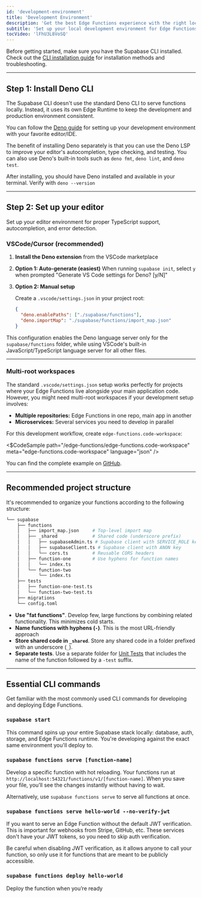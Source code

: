 ```yaml
---
id: 'development-environment'
title: 'Development Environment'
description: 'Get the best Edge Functions experience with the right local developer environment.'
subtitle: 'Set up your local development environment for Edge Functions.'
tocVideo: 'lFhU3L8VoSQ'
---
```


<Admonition type="note">

Before getting started, make sure you have the Supabase CLI installed. Check out the [CLI installation guide](https://supabase.com/docs/guides/cli) for installation methods and troubleshooting.

</Admonition>

---

## Step 1: Install Deno CLI

The Supabase CLI doesn't use the standard Deno CLI to serve functions locally. Instead, it uses its own Edge Runtime to keep the development and production environment consistent.

You can follow the [Deno guide](https://deno.com/manual@v1.32.5/getting_started/setup_your_environment) for setting up your development environment with your favorite editor/IDE.

The benefit of installing Deno separately is that you can use the Deno LSP to improve your editor's autocompletion, type checking, and testing. You can also use Deno's built-in tools such as `deno fmt`, `deno lint`, and `deno test`.

After installing, you should have Deno installed and available in your terminal. Verify with `deno --version`

---

## Step 2: Set up your editor

Set up your editor environment for proper TypeScript support, autocompletion, and error detection.

### VSCode/Cursor (recommended)

1. **Install the Deno extension** from the VSCode marketplace
2. **Option 1: Auto-generate (easiest)**
   When running `supabase init`, select `y` when prompted "Generate VS Code settings for Deno? [y/N]"
3. **Option 2: Manual setup**

   Create a `.vscode/settings.json` in your project root:

   ```json
   {
     "deno.enablePaths": ["./supabase/functions"],
     "deno.importMap": "./supabase/functions/import_map.json"
   }
   ```

This configuration enables the Deno language server only for the `supabase/functions` folder, while using VSCode's built-in JavaScript/TypeScript language server for all other files.

---

### Multi-root workspaces

The standard `.vscode/settings.json` setup works perfectly for projects where your Edge Functions live alongside your main application code. However, you might need multi-root workspaces if your development setup involves:

- **Multiple repositories:** Edge Functions in one repo, main app in another
- **Microservices:** Several services you need to develop in parallel

For this development workflow, create `edge-functions.code-workspace`:

<$CodeSample
path="/edge-functions/edge-functions.code-workspace"
meta="edge-functions.code-workspace"
language="json"
/>

You can find the complete example on [GitHub](https://github.com/supabase/supabase/tree/master/examples/edge-functions).

---

## Recommended project structure

It's recommended to organize your functions according to the following structure:

```bash
└── supabase
    ├── functions
    │   ├── import_map.json     # Top-level import map
    │   ├── _shared             # Shared code (underscore prefix)
    │   │   ├── supabaseAdmin.ts # Supabase client with SERVICE_ROLE key
    │   │   ├── supabaseClient.ts # Supabase client with ANON key
    │   │   └── cors.ts         # Reusable CORS headers
    │   ├── function-one        # Use hyphens for function names
    │   │   └── index.ts
    │   └── function-two
    │       └── index.ts
    ├── tests
    │   ├── function-one-test.ts
    │   └── function-two-test.ts
    ├── migrations
    └── config.toml
```

- **Use "fat functions"**. Develop few, large functions by combining related functionality. This minimizes cold starts.
- **Name functions with hyphens (`-`)**. This is the most URL-friendly approach
- **Store shared code in `_shared`**. Store any shared code in a folder prefixed with an underscore (`_`).
- **Separate tests**. Use a separate folder for [Unit Tests](https://supabase.com/docs/guides/functions/unit-test) that includes the name of the function followed by a `-test` suffix.

---

## Essential CLI commands

Get familiar with the most commonly used CLI commands for developing and deploying Edge Functions.

### `supabase start`

This command spins up your entire Supabase stack locally: database, auth, storage, and Edge Functions runtime. You're developing against the exact same environment you'll deploy to.

### `supabase functions serve [function-name]`

Develop a specific function with hot reloading. Your functions run at `http://localhost:54321/functions/v1/[function-name]`. When you save your file, you’ll see the changes instantly without having to wait.

Alternatively, use `supabase functions serve` to serve all functions at once.

### `supabase functions serve hello-world --no-verify-jwt`

If you want to serve an Edge Function without the default JWT verification. This is important for webhooks from Stripe, GitHub, etc. These services don't have your JWT tokens, so you need to skip auth verification.

<Admonition type="caution">

Be careful when disabling JWT verification, as it allows anyone to call your function, so only use it for functions that are meant to be publicly accessible.

</Admonition>

### `supabase functions deploy hello-world`

Deploy the function when you’re ready
